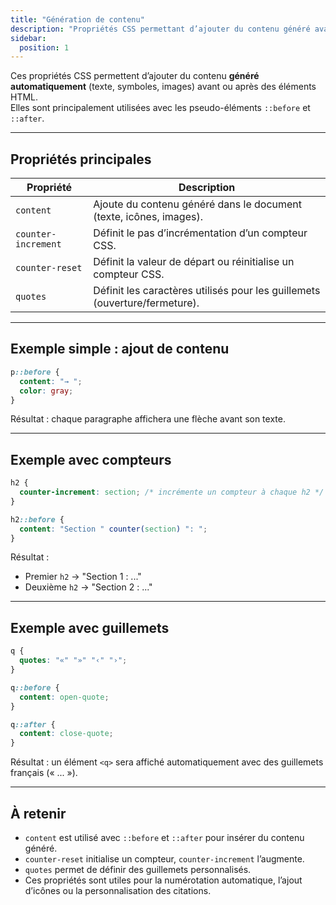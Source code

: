 ```yaml
---
title: "Génération de contenu"
description: "Propriétés CSS permettant d’ajouter du contenu généré avant ou après des éléments HTML."
sidebar:
  position: 1
---
```


Ces propriétés CSS permettent d’ajouter du contenu **généré automatiquement** (texte, symboles, images) avant ou après des éléments HTML.  
Elles sont principalement utilisées avec les pseudo-éléments `::before` et `::after`.

---

## Propriétés principales

| Propriété | Description |
| --- | --- |
| `content` | Ajoute du contenu généré dans le document (texte, icônes, images). |
| `counter-increment` | Définit le pas d’incrémentation d’un compteur CSS. |
| `counter-reset` | Définit la valeur de départ ou réinitialise un compteur CSS. |
| `quotes` | Définit les caractères utilisés pour les guillemets (ouverture/fermeture). |

---

## Exemple simple : ajout de contenu

```css
p::before {
  content: "→ ";
  color: gray;
}
```

Résultat : chaque paragraphe affichera une flèche avant son texte.

---

## Exemple avec compteurs

```css
h2 {
  counter-increment: section; /* incrémente un compteur à chaque h2 */
}

h2::before {
  content: "Section " counter(section) ": ";
}
```

Résultat :

- Premier `h2` → "Section 1 : ..."
- Deuxième `h2` → "Section 2 : ..."

---

## Exemple avec guillemets

```css
q {
  quotes: "«" "»" "‹" "›";
}

q::before {
  content: open-quote;
}

q::after {
  content: close-quote;
}
```

Résultat : un élément `<q>` sera affiché automatiquement avec des guillemets français (« ... »).

---

## À retenir

- `content` est utilisé avec `::before` et `::after` pour insérer du contenu généré.  
- `counter-reset` initialise un compteur, `counter-increment` l’augmente.  
- `quotes` permet de définir des guillemets personnalisés.  
- Ces propriétés sont utiles pour la numérotation automatique, l’ajout d’icônes ou la personnalisation des citations.  
